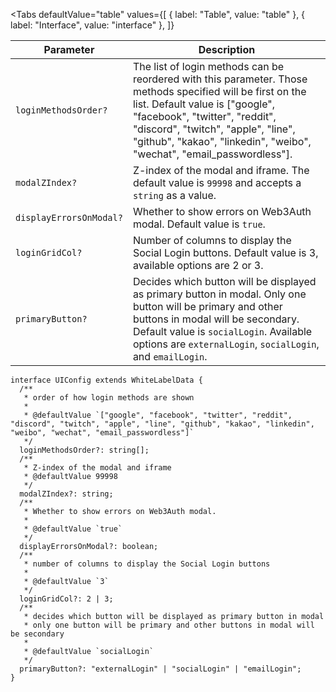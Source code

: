 
<Tabs
  defaultValue="table"
  values={[
    { label: "Table", value: "table" },
    { label: "Interface", value: "interface" },
  ]}
>

<TabItem value="table">

| Parameter               | Description                                                                                                                                                                                                                                                                                    |
| ----------------------- | ---------------------------------------------------------------------------------------------------------------------------------------------------------------------------------------------------------------------------------------------------------------------------------------------- |
| `loginMethodsOrder?`    | The list of login methods can be reordered with this parameter. Those methods specified will be first on the list. Default value is ["google", "facebook", "twitter", "reddit", "discord", "twitch", "apple", "line", "github", "kakao", "linkedin", "weibo", "wechat", "email_passwordless"]. |
| `modalZIndex?`          | Z-index of the modal and iframe. The default value is `99998` and accepts a `string` as a value.                                                                                                                                                                                               |
| `displayErrorsOnModal?` | Whether to show errors on Web3Auth modal. Default value is `true`.                                                                                                                                                                                                                             |
| `loginGridCol?`         | Number of columns to display the Social Login buttons. Default value is 3, available options are 2 or 3.                                                                                                                                                                                       |
| `primaryButton?`        | Decides which button will be displayed as primary button in modal. Only one button will be primary and other buttons in modal will be secondary. Default value is `socialLogin`. Available options are `externalLogin`, `socialLogin`, and `emailLogin`.                                       |

</TabItem>

<TabItem value="interface">

```tsx
interface UIConfig extends WhiteLabelData {
  /**
   * order of how login methods are shown
   *
   * @defaultValue `["google", "facebook", "twitter", "reddit", "discord", "twitch", "apple", "line", "github", "kakao", "linkedin", "weibo", "wechat", "email_passwordless"]`
   */
  loginMethodsOrder?: string[];
  /**
   * Z-index of the modal and iframe
   * @defaultValue 99998
   */
  modalZIndex?: string;
  /**
   * Whether to show errors on Web3Auth modal.
   *
   * @defaultValue `true`
   */
  displayErrorsOnModal?: boolean;
  /**
   * number of columns to display the Social Login buttons
   *
   * @defaultValue `3`
   */
  loginGridCol?: 2 | 3;
  /**
   * decides which button will be displayed as primary button in modal
   * only one button will be primary and other buttons in modal will be secondary
   *
   * @defaultValue `socialLogin`
   */
  primaryButton?: "externalLogin" | "socialLogin" | "emailLogin";
}
```

</TabItem>

</Tabs>

